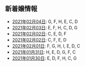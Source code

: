 新着嬢情報
----

- [2021年02月04日](/new/2021-02-04): G, F, H, E, C, D
- [2021年02月03日](/new/2021-02-03): E, F, H, C, D, G
- [2021年02月02日](/new/2021-02-02): C, E, D, F
- [2021年02月02日](/new/2021-02-02): C, F, E, D
- [2021年02月01日](/new/2021-02-01): F, G, H, I, E, D, C
- [2021年01月31日](/new/2021-01-31): H, E, D, G, F, C
- [2021年01月30日](/new/2021-01-30): E, D, F, H, C, G
